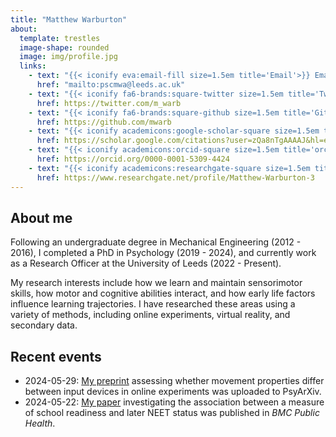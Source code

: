 ```yaml
---
title: "Matthew Warburton"
about:
  template: trestles
  image-shape: rounded
  image: img/profile.jpg
  links:
    - text: "{{< iconify eva:email-fill size=1.5em title='Email'>}} Email"
      href: "mailto:pscmwa@leeds.ac.uk"
    - text: "{{< iconify fa6-brands:square-twitter size=1.5em title='Twitter'>}} Twitter"
      href: https://twitter.com/m_warb
    - text: "{{< iconify fa6-brands:square-github size=1.5em title='GitHub'>}} GitHub"
      href: https://github.com/mwarb
    - text: "{{< iconify academicons:google-scholar-square size=1.5em title='Google Scholar'>}} Google Scholar"
      href: https://scholar.google.com/citations?user=zQa8nTgAAAAJ&hl=en
    - text: "{{< iconify academicons:orcid-square size=1.5em title='orcid'>}} Orcid"
      href: https://orcid.org/0000-0001-5309-4424
    - text: "{{< iconify academicons:researchgate-square size=1.5em title='ResearchGate'>}} ResearchGate"
      href: https://www.researchgate.net/profile/Matthew-Warburton-3
---
```


## About me

Following an undergraduate degree in Mechanical Engineering (2012 - 2016), I completed a PhD in Psychology (2019 - 2024), and currently work as a Research Officer at the University of Leeds (2022 - Present).

My research interests include how we learn and maintain sensorimotor skills, how motor and cognitive abilities interact, and how early life factors influence learning trajectories. I have researched these areas using a variety of methods, including online experiments, virtual reality, and secondary data.

## Recent events

-   2024-05-29: [My preprint](/publications/preprints/warburton-input-device-2024.qmd) assessing whether movement properties differ between input devices in online experiments was uploaded to PsyArXiv. 
-   2024-05-22: [My paper](/publications/articles/warburton-risk-of-2024.qmd) investigating the association between a measure of school readiness and later NEET status was published in *BMC Public Health*.
